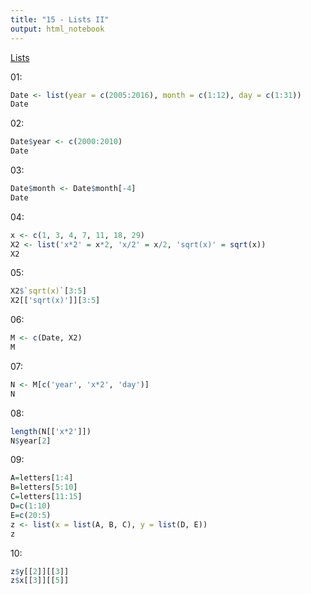 ```yaml
---
title: "15 - Lists II"
output: html_notebook
---
```


[Lists](http://www.r-exercises.com/2016/12/27/list-exercises-vol-2/)

01:
```r
Date <- list(year = c(2005:2016), month = c(1:12), day = c(1:31))
Date
```

02:
```r
Date$year <- c(2000:2010)
Date
```

03:
```r
Date$month <- Date$month[-4]
Date
```

04:
```r
x <- c(1, 3, 4, 7, 11, 18, 29)
X2 <- list('x*2' = x*2, 'x/2' = x/2, 'sqrt(x)' = sqrt(x))
X2
```

05:
```r
X2$`sqrt(x)`[3:5]
X2[['sqrt(x)']][3:5]
```

06:
```r
M <- c(Date, X2)
M
```

07:
```r
N <- M[c('year', 'x*2', 'day')]
N
```


08:
```r
length(N[['x*2']])
N$year[2]
```


09:
```r
A=letters[1:4]
B=letters[5:10]
C=letters[11:15]
D=c(1:10)
E=c(20:5)
z <- list(x = list(A, B, C), y = list(D, E))
z
```

10:
```r
z$y[[2]][[3]]
z$x[[3]][[5]]
```

